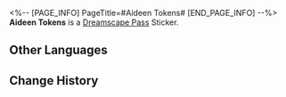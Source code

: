 <%-- [PAGE_INFO]
PageTitle=#Aideen Tokens#
[END_PAGE_INFO] --%>
{{Stub|Location information}}
{{Item Infobox
|id          = 223204
|image       = Dreamscape Pass Sticker Aideen Tokens.png
|type        = Dreamscape Pass Sticker
|type2       = Amusing Ourselves to Death Stickers
|invCategory = 
|rarity      = 4
|effect      = 
|description = Digital stickers that can be used to decorate the pages of the Dreamtour Handbook. They come in many different styles.
|source1     = [[Meet partygoers you can redeem Aideen Tokens with]]
}}
{{Description|Apparently, there's a group of thieves that specifically steal these game tokens.}}
'''Aideen Tokens''' is a [[Dreamscape Pass]] Sticker.

==Other Languages==
{{Other Languages
|en   = Aideen Tokens
|zhs  = 艾迪恩代币
|zht  = 艾迪恩代幣
|ja   = エディオンコイン
|ko   = 에이딘 코인
|es   = Fichas Aideen
|fr   = Jetons Aideen
|ru   = Жетоны Айдена
|th   = Aideen Token
|vi   = Xu Aideen
|de   = Aideen-Marken
|id   = Aideen Token
|pt   = Fichas Aideen
}}

==Change History==
{{Change History|2.0}}